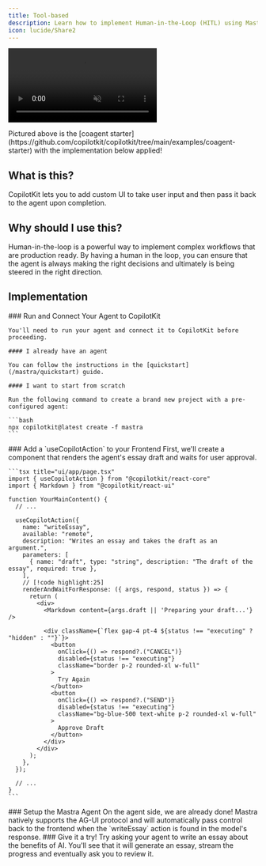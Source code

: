 ```yaml
---
title: Tool-based
description: Learn how to implement Human-in-the-Loop (HITL) using Mastra Agents.
icon: lucide/Share2
---
```



<video
  src="https://cdn.copilotkit.ai/docs/copilotkit/images/coagents/node-hitl.mp4"
  className="rounded-lg shadow-xl"
  loop
  playsInline
  controls
  autoPlay
  muted
/>

<Callout type="info">
  Pictured above is the [coagent
  starter](https://github.com/copilotkit/copilotkit/tree/main/examples/coagent-starter)
  with the implementation below applied!
</Callout>

## What is this?


CopilotKit lets you to add custom UI to take user input and then pass it back to the agent upon completion.

## Why should I use this?

Human-in-the-loop is a powerful way to implement complex workflows that are production ready. By having a human in the loop,
you can ensure that the agent is always making the right decisions and ultimately is being steered in the right direction.

## Implementation

<Steps>
  <Step>
    ### Run and Connect Your Agent to CopilotKit

    You'll need to run your agent and connect it to CopilotKit before proceeding.

    #### I already have an agent

    You can follow the instructions in the [quickstart](/mastra/quickstart) guide.

    #### I want to start from scratch

    Run the following command to create a brand new project with a pre-configured agent:

    ```bash
    npx copilotkit@latest create -f mastra
    ```
  </Step>

  <Step>
    ### Add a `useCopilotAction` to your Frontend
    First, we'll create a component that renders the agent's essay draft and waits for user approval.

    ```tsx title="ui/app/page.tsx"
    import { useCopilotAction } from "@copilotkit/react-core"
    import { Markdown } from "@copilotkit/react-ui"

    function YourMainContent() {
      // ...

      useCopilotAction({
        name: "writeEssay",
        available: "remote",
        description: "Writes an essay and takes the draft as an argument.",
        parameters: [
          { name: "draft", type: "string", description: "The draft of the essay", required: true },
        ],
        // [!code highlight:25]
        renderAndWaitForResponse: ({ args, respond, status }) => {
          return (
            <div>
              <Markdown content={args.draft || 'Preparing your draft...'} />

              <div className={`flex gap-4 pt-4 ${status !== "executing" ? "hidden" : ""}`}>
                <button
                  onClick={() => respond?.("CANCEL")}
                  disabled={status !== "executing"}
                  className="border p-2 rounded-xl w-full"
                >
                  Try Again
                </button>
                <button
                  onClick={() => respond?.("SEND")}
                  disabled={status !== "executing"}
                  className="bg-blue-500 text-white p-2 rounded-xl w-full"
                >
                  Approve Draft
                </button>
              </div>
            </div>
          );
        },
      });

      // ...
    }
    ```
  </Step>

  <Step>
    ### Setup the Mastra Agent
    On the agent side, we are already done! Mastra natively supports the AG-UI protocol and will automatically
    pass control back to the frontend when the `writeEssay` action is found in the model's response.
  </Step>
  <Step>
    ### Give it a try!
    Try asking your agent to write an essay about the benefits of AI. You'll see that it will generate an essay,
    stream the progress and eventually ask you to review it.
  </Step>
</Steps>